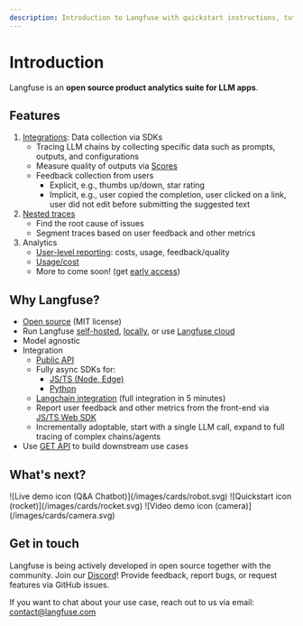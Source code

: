 ```yaml
---
description: Introduction to Langfuse with quickstart instructions, tutorials, and more.
---
```



# Introduction

Langfuse is an **open source product analytics suite for LLM apps**.

## Features

1. [Integrations](/docs/integrations): Data collection via SDKs
   - Tracing LLM chains by collecting specific data such as prompts, outputs, and configurations
   - Measure quality of outputs via [Scores](/docs/scores)
   - Feedback collection from users
     - Explicit, e.g., thumbs up/down, star rating
     - Implicit, e.g., user copied the completion, user clicked on a link, user did not edit before submitting the suggested text
1. [Nested traces](/docs/tracing)
   - Find the root cause of issues
   - Segment traces based on user feedback and other metrics
1. Analytics
   - [User-level reporting](/docs/user-explorer): costs, usage, feedback/quality
   - [Usage/cost](/docs/token-usage)
   - More to come soon! (get [early access](/docs/analytics))

## Why Langfuse?

- [Open source](/docs/open-source) (MIT license)
- Run Langfuse [self-hosted](/docs/deployment/self-host), [locally](/docs/deployment/local), or use [Langfuse cloud](/docs/deployment/cloud)
- Model agnostic
- Integration
  - [Public API](/docs/integrations/api)
  - Fully async SDKs for:
    - [JS/TS (Node, Edge)](/docs/integrations/sdk/typescript)
    - [Python](/docs/integrations/sdk/python)
  - [Langchain integration](/docs/integrations/langchain) (full integration in 5 minutes)
  - Report user feedback and other metrics from the front-end via [JS/TS Web SDK](/docs/integrations/sdk/typescript-web)
  - Incrementally adoptable, start with a single LLM call, expand to full tracing of complex chains/agents
- Use [GET API](/docs/integrations/api) to build downstream use cases

## What's next?

<Cards num={3}>
  <Card href="/docs/demo" title="Live demo" image arrow>
    ![Live demo icon (Q&A Chatbot)](/images/cards/robot.svg)
  </Card>
  <Card href="/docs/get-started" title="Quickstart" image arrow>
    ![Quickstart icon (rocket)](/images/cards/rocket.svg)
  </Card>
  <Card href="/docs/video" title="Langfuse in 2 minutes" image arrow>
    ![Video demo icon (camera)](/images/cards/camera.svg)
  </Card>
</Cards>

## Get in touch

Langfuse is being actively developed in open source together with the community. Join our [Discord](https://discord.gg/7NXusRtqYU)! Provide feedback, report bugs, or request features via GitHub issues.

If you want to chat about your use case, reach out to us via email: contact@langfuse.com
